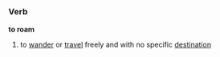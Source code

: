 =={{en}}==
===Verb===
'''to roam'''
#to [[wander]] or [[travel]] freely and with no specific [[destination]]
